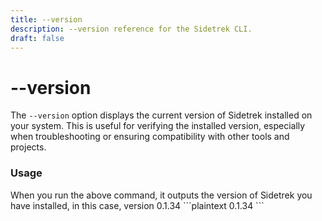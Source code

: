 ```yaml
---
title: --version
description: --version reference for the Sidetrek CLI.
draft: false
---
```


# --version

The `--version` option displays the current version of Sidetrek installed on your system. This is useful for verifying the installed version, especially when troubleshooting or ensuring compatibility with other tools and projects.

### Usage
<BashCode code="sidetrek --version" client:load />
When you run the above command, it outputs the version of Sidetrek you have installed, in this case, version 0.1.34
```plaintext
0.1.34
```